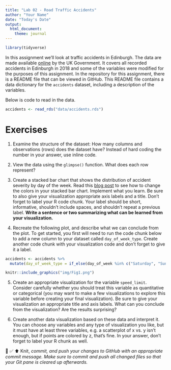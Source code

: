 ```yaml
---
title: "Lab 02 - Road Traffic Accidents"
author: "Your Name"
date: "Today's Date"
output:
  html_document: 
    theme: journal
---
```


```r
library(tidyverse)
```

In this assignment we'll look at traffic accidents in Edinburgh.
The data are made available [online](https://roadtraffic.dft.gov.uk/custom-downloads/road-accidents) by the UK Government.
It covers all recorded accidents in Edinburgh in 2018 and some of the variables were modified for the purposes of this assignment.  In the repository for this assignment, there is a README file that can be viewed in GitHub.  This README file contains a data dictionary for the `accidents` dataset, including a description of the variables.

Below is code to read in the data.

```r
accidents <- read_rds("data/accidents.rds")
```

# Exercises

1.  Examine the structure of the dataset:  How many columns and observations (rows) does the dataset have? Instead of hard coding the number in your answer, use inline code.  

2.  View the data using the `glimpse()` function.  What does each row represent?

3.  Create a stacked bar chart that shows the distribution of accident severity by day of the week.  Read this [blog post](https://www.statology.org/ggplot-change-color-of-stacked-bars/) to see how to change the colors in your stacked bar chart.  Implement what you learn.  Be sure to also give your visualization appropriate axis labels and a title.   Don't forget to label your R code chunk. Your label should be short, informative, shouldn't include spaces, and shouldn't repeat a previous label.  **Write a sentence or two summarizing what can be learned from your visualization.**

4.  Recreate the following plot, and describe what we can conclude from the plot. To get started, you first will need to run the code chunk below to add a new column to your dataset called `day_of_week_type`.  Create another code chunk with your visualization code and don't forget to give it a label. 

```r
accidents <- accidents %>%
  mutate(day_of_week_type = if_else(day_of_week %in% c("Saturday", "Sunday"), "Weekend", "Weekday"))
```


```r
knitr::include_graphics("img/Fig1.png")
```

5. Create an appropriate visualization for the variable `speed_limit`.  Consider carefully whether you should treat this variable as quantitative or categorical (you may want to make a few visualizations to explore this variable before creating your final visualization).  Be sure to give your visualization an appropriate title and axis labels.  What can you conclude from the visualization?  Are the results surprising?



6.  Create another data visualization based on these data and interpret it. You can choose any variables and any type of visualization you like, but it must have at least three variables, e.g. a scatterplot of x vs. y isn't enough, but if points are colored by z, that's fine. In your answer, don't forget to label your R chunk as well.


🧶 ✅ ⬆️ Knit, *commit, and push your changes to GitHub with an appropriate commit message. Make sure to commit and push all changed files so that your Git pane is cleared up afterwards.*



